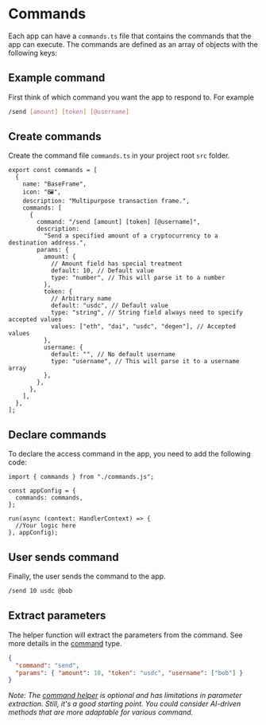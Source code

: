 # Commands

Each app can have a `commands.ts` file that contains the commands that the app can execute. The commands are defined as an array of objects with the following keys:

## Example command

First think of which command you want the app to respond to. For example

```bash [cmd]
/send [amount] [token] [@username]
```

## Create commands

Create the command file `commands.ts` in your project root `src` folder.

```tsx [src/commands.ts]
export const commands = [
  {
    name: "BaseFrame",
    icon: "🖼️",
    description: "Multipurpose transaction frame.",
    commands: [
      {
        command: "/send [amount] [token] [@username]",
        description:
          "Send a specified amount of a cryptocurrency to a destination address.",
        params: {
          amount: {
            // Amount field has special treatment
            default: 10, // Default value
            type: "number", // This will parse it to a number
          },
          token: {
            // Arbitrary name
            default: "usdc", // Default value
            type: "string", // String field always need to specify accepted values
            values: ["eth", "dai", "usdc", "degen"], // Accepted values
          },
          username: {
            default: "", // No default username
            type: "username", // This will parse it to a username array
          },
        },
      },
    ],
  },
];
```

## Declare commands

To declare the access command in the app, you need to add the following code:

```tsx
import { commands } from "./commands.js";

const appConfig = {
  commands: commands,
};

run(async (context: HandlerContext) => {
  //Your logic here
}, appConfig);
```

## User sends command

Finally, the user sends the command to the app.

```bash [cmd]
/send 10 usdc @bob
```

## Extract parameters

The helper function will extract the parameters from the command. See more details in the [command](/concepts/content-types/command) type.

```json [params]
{
  "command": "send",
  "params": { "amount": 10, "token": "usdc", "username": ["bob"] }
}
```

_Note: The [command helper](https://github.com/xmtp-labs/message-kit/blob/main/packages/message-kit/src/lib/helper.ts) is optional and has limitations in parameter extraction. Still, it's a good starting point. You could consider AI-driven methods that are more adaptable for various command._
